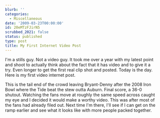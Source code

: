 ```yaml
---
blurb: ''
categories:
  - Miscellaneous
date: '2009-03-23T00:00:00'
id: 20eMTzFJirN5
scrubbed_2021: false
status: published
type: post
title: My First Internet Video Post
---
```


I'm a stills guy. Not a video guy. It took me over a year with my latest point and shoot to actually think about the fact that it has video and to give it a try. Even longer to get the first real clip shot and posted. Today is the day. Here is my first video internet post.

<VimeoVideo id="3817271" />

This is the tail end of the crowd leaving Bryant-Denny after the 2008 Iron Bowl where the Tide beat the stew outta Auburn. Final score, a 36-0 shutout. Watching the fans move at roughly the same speed across caught my eye and I decided it would make a worthy video. This was after most of the fans had already filed out. Next time I'm there, I'll see if I can get on the ramp earlier and see what it looks like with more people packed together.
